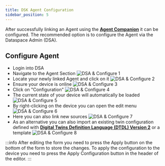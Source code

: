 ```yaml
---
title: DSK Agent Configuration
sidebar_position: 5
---
```


After successfully linking an Agent using the [**Agent Companion**](./agent_companion.mdx) it can be configured.
The recommended option is to configure the Agent via the Dataspace Admin (DSA).


## Configure Agent
* Login into DSA
* Navigate to the Agent Section
![DSA & Configure 1](./img/configure_dsa_1.png)
* Locate your newly linked Agent and click on it
![DSA & Configure 2](./img/configure_dsa_2.png)
* Ensure your device is online
![DSA & Configure 3](./img/configure_dsa_3.png)
* Click on "Configuration"
![DSA & Configure 4](./img/configure_dsa_4.png)
* The current state of your device will automatically be loaded
![DSA & Configure 5](./img/configure_dsa_5.png)
* By right-clicking on the device you can open the edit menu
![DSA & Configure 6](./img/configure_dsa_6.png)
* Here you can also link new sources
![DSA & Configure 7](./img/configure_dsa_7.png)
* As an alternative you can also import an existing twin configuration defined with [**Digital Twins Definition Language (DTDL) Version 2**](https://github.com/Azure/opendigitaltwins-dtdl/blob/master/DTDL/v2/dtdlv2.md) or a template
![DSA & Configure 8](./img/configure_dsa_8.png)

:::info
  After editing the form you need to press the Apply button on the bottom of the form to store the changes. To apply the configuration to the device you need to press the Apply Configuration button in the header of the editor.
:::
